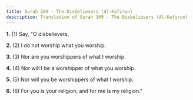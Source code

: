 ```yaml
---
title: Surah 109 - The Disbelievers (Al-Kafirun)
description: Translation of Surah 109 - The Disbelievers (Al-Kafirun)
---
```


**1.** (1) Say, "O disbelievers,

**2.** (2) I do not worship what you worship.

**3.** (3) Nor are you worshippers of what I worship.

**4.** (4) Nor will I be a worshipper of what you worship.

**5.** (5) Nor will you be worshippers of what I worship.

**6.** (6) For you is your religion, and for me is my religion."

